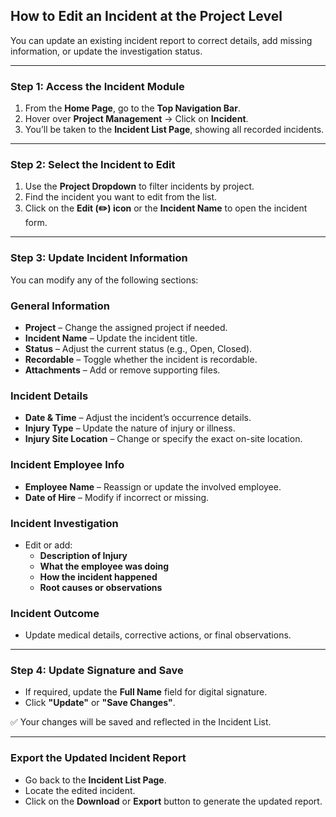 ## **How to Edit an Incident at the Project Level**

You can update an existing incident report to correct details, add missing information, or update the investigation status.

---

### **Step 1: Access the Incident Module**

1. From the **Home Page**, go to the **Top Navigation Bar**.
2. Hover over **Project Management** → Click on **Incident**.
3. You’ll be taken to the **Incident List Page**, showing all recorded incidents.

---

### **Step 2: Select the Incident to Edit**

1. Use the **Project Dropdown** to filter incidents by project.
2. Find the incident you want to edit from the list.
3. Click on the **Edit (✏️) icon** or the **Incident Name** to open the incident form.

---

### **Step 3: Update Incident Information**

You can modify any of the following sections:

### **General Information**

- **Project** – Change the assigned project if needed.
- **Incident Name** – Update the incident title.
- **Status** – Adjust the current status (e.g., Open, Closed).
- **Recordable** – Toggle whether the incident is recordable.
- **Attachments** – Add or remove supporting files.

### **Incident Details**

- **Date & Time** – Adjust the incident’s occurrence details.
- **Injury Type** – Update the nature of injury or illness.
- **Injury Site Location** – Change or specify the exact on-site location.

### **Incident Employee Info**

- **Employee Name** – Reassign or update the involved employee.
- **Date of Hire** – Modify if incorrect or missing.

### **Incident Investigation**

- Edit or add:
    - **Description of Injury**
    - **What the employee was doing**
    - **How the incident happened**
    - **Root causes or observations**

### **Incident Outcome**

- Update medical details, corrective actions, or final observations.

---

### **Step 4: Update Signature and Save**

- If required, update the **Full Name** field for digital signature.
- Click **"Update"** or **"Save Changes"**.

✅ Your changes will be saved and reflected in the Incident List.

---

### **Export the Updated Incident Report**

- Go back to the **Incident List Page**.
- Locate the edited incident.
- Click on the **Download** or **Export** button to generate the updated report.
